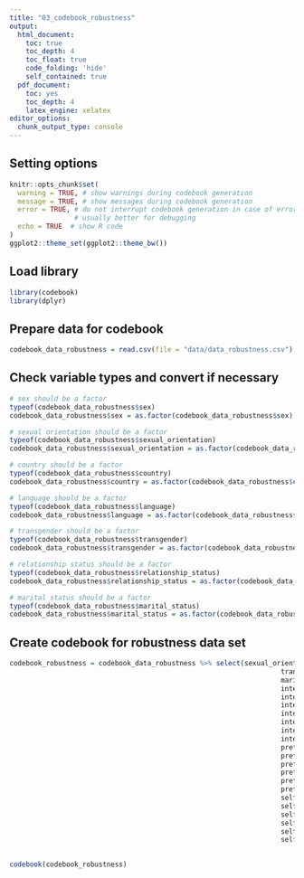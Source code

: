 ```yaml
---
title: "03_codebook_robustness"
output:
  html_document:
    toc: true
    toc_depth: 4
    toc_float: true
    code_folding: 'hide'
    self_contained: true
  pdf_document:
    toc: yes
    toc_depth: 4
    latex_engine: xelatex
editor_options: 
  chunk_output_type: console
---
```



## Setting options
```r
knitr::opts_chunk$set(
  warning = TRUE, # show warnings during codebook generation
  message = TRUE, # show messages during codebook generation
  error = TRUE, # do not interrupt codebook generation in case of errors,
                # usually better for debugging
  echo = TRUE  # show R code
)
ggplot2::theme_set(ggplot2::theme_bw())

```

## Load library
```r
library(codebook)
library(dplyr)
```

## Prepare data for codebook
```r
codebook_data_robustness = read.csv(file = "data/data_robustness.csv")[,-1]
```


## Check variable types and convert if necessary
```r
# sex should be a factor 
typeof(codebook_data_robustness$sex)
codebook_data_robustness$sex = as.factor(codebook_data_robustness$sex)

# sexual orientation should be a factor
typeof(codebook_data_robustness$sexual_orientation)
codebook_data_robustness$sexual_orientation = as.factor(codebook_data_robustness$sexual_orientation)

# country should be a factor
typeof(codebook_data_robustness$country)
codebook_data_robustness$country = as.factor(codebook_data_robustness$country)

# language should be a factor
typeof(codebook_data_robustness$language)
codebook_data_robustness$language = as.factor(codebook_data_robustness$language)

# transgender should be a factor
typeof(codebook_data_robustness$transgender)
codebook_data_robustness$transgender = as.factor(codebook_data_robustness$transgender)

# relationship status should be a factor
typeof(codebook_data_robustness$relationship_status)
codebook_data_robustness$relationship_status = as.factor(codebook_data_robustness$relationship_status)

# marital status should be a factor
typeof(codebook_data_robustness$marital_status)
codebook_data_robustness$marital_status = as.factor(codebook_data_robustness$marital_status)
```



## Create codebook for robustness data set
```r
codebook_robustness = codebook_data_robustness %>% select(sexual_orientation, country, language, age, sex, 
                                                                   transgender, relationship_length, relationship_status,
                                                                   marital_status, political_spectrum,
                                                                   interest_hookups,
                                                                   interest_nonsexrel,
                                                                   interest_monrel,
                                                                   interest_monrel,
                                                                   interest_altrel,
                                                                   interest_single,
                                                                   interest_parent,
                                                                   pref_imp_ks,
                                                                   pref_imp_att,
                                                                   pref_imp_fs,
                                                                   pref_imp_ca,
                                                                   pref_imp_ei,
                                                                   pref_imp_sexually_experienced,
                                                                   self_ks,
                                                                   self_att,
                                                                   self_fs,
                                                                   self_ca,
                                                                   self_ei,
                                                                   self_sexually_experienced)
                                        

codebook(codebook_robustness)
```


